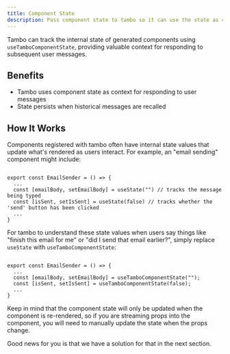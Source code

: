 ```yaml
---
title: Component State
description: Pass component state to tambo so it can use the state as context for following user messages.
---
```


Tambo can track the internal state of generated components using `useTamboComponentState`, providing valuable context for responding to subsequent user messages.

## Benefits

- Tambo uses component state as context for responding to user messages
- State persists when historical messages are recalled

## How It Works

Components registered with tambo often have internal state values that update what's rendered as users interact. For example, an "email sending" component might include:

```tsx title="Simple email component"

export const EmailSender = () => {
  ...
  const [emailBody, setEmailBody] = useState("") // tracks the message being typed
  const [isSent, setIsSent] = useState(false) // tracks whether the 'send' button has been clicked
  ...
}
```

For tambo to understand these state values when users say things like "finish this email for me" or "did I send that email earlier?", simply replace `useState` with `useTamboComponentState`:

```tsx title="Email component with tambo state"

export const EmailSender = () => {
  ...
  const [emailBody, setEmailBody] = useTamboComponentState("");
  const [isSent, setIsSent] = useTamboComponentState(false);
  ...
}
```

Keep in mind that the component state will only be updated when the component is re-rendered, so if you are streaming props into the component, you will need to manually update the state when the props change.

Good news for you is that we have a solution for that in the next section.
